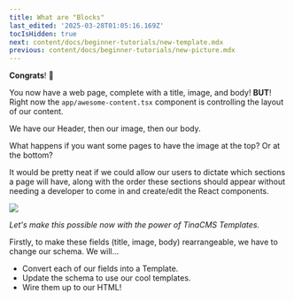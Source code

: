 ```yaml
---
title: What are "Blocks"
last_edited: '2025-03-28T01:05:16.169Z'
tocIsHidden: true
next: content/docs/beginner-tutorials/new-template.mdx
previous: content/docs/beginner-tutorials/new-picture.mdx
---
```


**Congrats**! 🎉

You now have a web page, complete with a title, image, and body! **BUT**! Right now the `app/awesome-content.tsx` component is controlling the layout of our content.

We have our Header, then our image, then our body.

What happens if you want some pages to have the image at the top? Or at the bottom?

It would be pretty neat if we could allow our users to dictate which sections a page will have, along with the order these sections should appear without needing a developer to come in and create/edit the React components.

![](/img/docs/your-blocks.gif)

*Let's make this possible now with the power of TinaCMS Templates.*

Firstly, to make these fields (title, image, body) rearrangeable, we have to change our schema. We will...

* Convert each of our fields into a Template.
* Update the schema to use our cool templates.
* Wire them up to our HTML!
